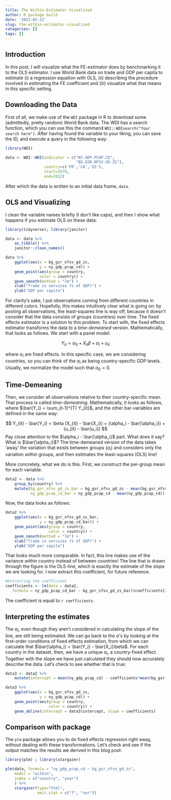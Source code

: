 ```yaml
---
title: The Within-Estimator Visualized
author: R package build
date: '2021-02-22'
slug: the-within-estimator-visualized
categories: []
tags: []
---
```



## Introduction

In this post, I will visualize what the FE-estimator does by benchmarking it to the OLS estimator. I use World Bank data on trade and GDP per capita to estimate (i) a regression equation with OLS, (ii) describing the procedure involved in estimating the FE coefficient and (iii) visualize what that means in this specific setting. 

## Downloading the Data

First of all, we make use of the `WDI` package in R to download some (admittedly, pretty random) World Bank data. The WDI has a search function, which you can use this the command `WDI::WDIsearch("Your search here")`. After having found the variable to your liking, you can save the ID, and execute a query in the following way:

```r
library(WDI)

data <- WDI::WDI(indicator = c("NY.GDP.PCAP.CD",
                               "BG.GSR.NFSV.GD.ZS"),
                 country=c('FR','CA','US'), 
                 start=1979, 
                 end=2012)
```

After which the data is written to an initial data frame, `data`. 

## OLS and Visualizing

I clean the variable names briefly (I don't like caps), and then I show what happens if you estimate OLS on these data: 

```r
library(tidyverse); library(janitor)

data <- data %>%
    as_tibble() %>%
    janitor::clean_names()

data %>%
    ggplot(aes(x = bg_gsr_nfsv_gd_zs,
               y = ny_gdp_pcap_cd)) + 
    geom_point(aes(group = country,
               color = country)) +
    geom_smooth(method = "lm") + 
    xlab("Trade in services (% of GDP)") + 
    ylab("GDP per capita")
```

For clarity's sake, I put observations coming from different countries in different colors. Hopefully, this makes intuitively clear what is going on: by pooling all observations, the least-squares line is way off, because it doesn't consider that the data consists of groups (countries) over time. The fixed effects estimator is a solution to this problem. To start with, the fixed effects estimator transforms the data to a _time-demeaned_ version. Mathematically, that looks as follows. We start with a panel model:

$$
Y_{it} = \alpha_0 + X_{it} \beta + \alpha_i + u_{it}
$$

where $\alpha_i$ are fixed effects. In this specific case, we are considering countries, so you can think of the $\alpha_i$ as being country-specific GDP levels. Usually, we normalize the model such that $\alpha_0 = 0$.


## Time-Demeaning

Then, we consider all observations relative to their country-specific mean. That process is called _time-demeaning_. Mathematically, it looks as follows, where $\bar{Y_i} = \sum_{t-1}^{T} Y_{it}$, and the other bar-variables are defined in the same way: 

$$
Y_{it} - \bar{Y_i} = \beta (X_{it} - \bar{X_i}) + (\alpha_i - \bar{\alpha_i}) + (u_{it} - \bar{u_i})
$$
Pay close attention to the $\alpha_i - \bar{\alpha_i}$ part. What does it say? What is $\bar{\alpha_i}$? The time-demeaned version of the data takes 'away' the variation that exists between groups ($\alpha_i$) and considers only the variation _within_ groups, and then estimates the least-squares (OLS) line!

More concretely, what we do is this. First, we construct the per-group mean for each variable:

```r
data2 <- data %>%
    group_by(country) %>%
    mutate(bg_gsr_nfsv_gd_zs_bar = bg_gsr_nfsv_gd_zs - mean(bg_gsr_nfsv_gd_zs),
           ny_gdp_pcap_cd_bar = ny_gdp_pcap_cd - mean(ny_gdp_pcap_cd)) 
```

Now, the data looks as follows:

```r
data2 %>%
    ggplot(aes(x = bg_gsr_nfsv_gd_zs_bar,
               y = ny_gdp_pcap_cd_bar)) + 
    geom_point(aes(group = country,
                   color = country)) +
    geom_smooth(method = "lm") + 
    xlab("Trade in services (% of GDP)") + 
    ylab("GDP per capita")
```

That looks much more comparable. In fact, this line makes use of the variance _within_ country instead of between countries! The line that is drawn through the figure is the OLS-line, which is exactly the estimate of the slope we are looking for. I now extract this coefficient, for future reference. 

```r
#Extracting the coefficient
coefficients <- lm(data = data2, 
   formula = ny_gdp_pcap_cd_bar ~ bg_gsr_nfsv_gd_zs_bar)$coefficients[2]
```

The coefficient is equal to `r coefficients`. 

## Interpreting the estimates

The $\alpha_i$, even though they aren't considered in calculating the slope of the line, are still being estimated. We can go back to the $\alpha$'s by looking at the first-order conditions of fixed effects estimation, from which we can calculate that $\bar{\alpha_i} = \bar{Y_i} - \bar{X_i}\beta$. For each country in the dataset, then, we have a unique $\alpha_i$, a country-fixed effect. Together with the slope we have just calculated they should now accurately describe the data. Let's check to see whether that is true: 

```r
data3 <- data2 %>%
    mutate(intercept = mean(ny_gdp_pcap_cd) - coefficients*mean(bg_gsr_nfsv_gd_zs))

data3 %>%
    ggplot(aes(x = bg_gsr_nfsv_gd_zs, 
               y = ny_gdp_pcap_cd)) +
    geom_point(aes(group = country,
                   color = country)) +
    geom_abline(intercept = data3$intercept, slope = coefficients)
```

## Comparison with package

The `plm` package allows you to do fixed effects regression right away, without dealing with these transformations. Let's check and see if the output matches the results we derived in this blog post:

```r
library(plm) ; library(stargazer)

plm(data, formula = "ny_gdp_pcap_cd ~ bg_gsr_nfsv_gd_zs", 
    model = "within", 
    index = c("country", "year")
    ) %>%
    stargazer(type="html", 
              omit.stat = c("f", "ser"))
```
